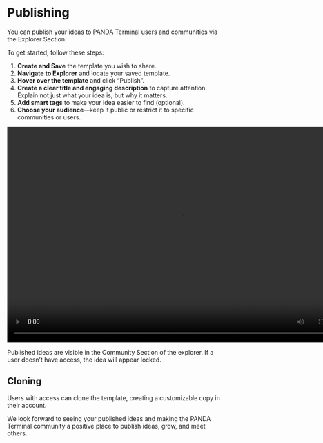 # Publishing

You can publish your ideas to PANDA Terminal users and communities via the Explorer Section.

To get started, follow these steps:

1. **Create and Save** the template you wish to share.
2. **Navigate to Explorer** and locate your saved template.
3. **Hover over the template** and click “Publish”.
4. **Create a clear title and engaging description** to capture attention. Explain not just what your idea is, but why it matters.
5. **Add smart tags** to make your idea easier to find (optional).
6. **Choose your audience**—keep it public or restrict it to specific communities or users.

<video width="800" height="500" autoPlay loop>
  <source
    src="https://assets.pandaterminal.com/documentation_clips/Publishing_general.mov"
    type="video/mp4"
  ></source>
</video>

Published ideas are visible in the Community Section of the explorer. If a user doesn’t have access, the idea will appear locked.

## Cloning

Users with access can clone the template, creating a customizable copy in their account.

We look forward to seeing your published ideas and making the PANDA Terminal community a positive place to publish ideas, grow, and meet others.
